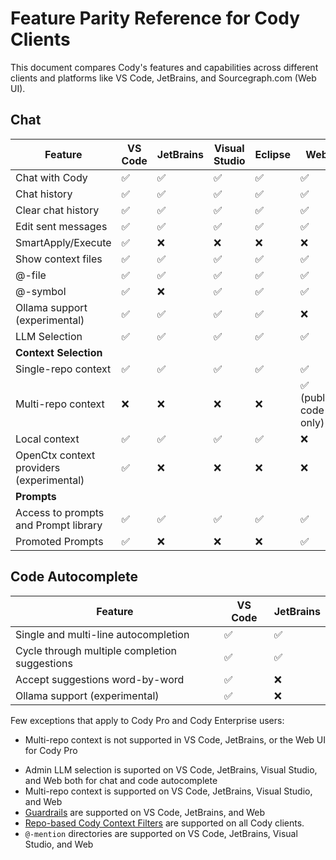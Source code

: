 # Feature Parity Reference for Cody Clients

<p className="subtitle">This document compares Cody's features and capabilities across different clients and platforms like VS Code, JetBrains, and Sourcegraph.com (Web UI).</p>

## Chat

|               **Feature**                | **VS Code** | **JetBrains** | **Visual Studio** | **Eclipse** |       **Web**        | **CLI** |
| ---------------------------------------- | ----------- | ------------- | ----------------- | ----------- | -------------------- | ------- |
| Chat with Cody                           | ✅           | ✅             | ✅                 | ✅           | ✅                    | ✅       |
| Chat history                             | ✅           | ✅             | ✅                 | ✅           | ✅                    | ❌       |
| Clear chat history                       | ✅           | ✅             | ✅                 | ✅           | ✅                    | ❌       |
| Edit sent messages                       | ✅           | ✅             | ✅                 | ✅           | ✅                    | ❌       |
| SmartApply/Execute                       | ✅           | ❌             | ❌                 | ❌           | ❌                    | ❌       |
| Show context files                       | ✅           | ✅             | ✅                 | ✅           | ✅                    | ❌       |
| @-file                                   | ✅           | ✅             | ✅                 | ✅           | ✅                    | ❌       |
| @-symbol                                 | ✅           | ❌             | ✅                 | ✅           | ✅                    | ❌       |
| Ollama support (experimental)            | ✅           | ✅             | ✅                 | ✅           | ❌                    | ❌       |
| LLM Selection                            | ✅           | ✅             | ✅                 | ✅           | ✅                    | ❌       |
| **Context Selection**                    |             |               |                   |             |                      |         |
| Single-repo context                      | ✅           | ✅             | ✅                 | ✅           | ✅                    | ❌       |
| Multi-repo context                       | ❌           | ❌             | ❌                 | ❌           | ✅ (public code only) | ❌       |
| Local context                            | ✅           | ✅             | ✅                 | ✅           | ❌                    | ✅       |
| OpenCtx context providers (experimental) | ✅           | ❌             | ❌                 | ❌           | ❌                    | ❌       |
| **Prompts**                              |             |               |                   |             |                      |         |
| Access to prompts and Prompt library     | ✅           | ✅             | ✅                 | ✅           | ✅                    | ❌       |
| Promoted Prompts                         | ✅           | ❌             | ❌                 | ❌           | ✅                    | ❌       |

## Code Autocomplete

|                  **Feature**                  | **VS Code** | **JetBrains** |
| --------------------------------------------- | ----------- | ------------- |
| Single and multi-line autocompletion          | ✅           | ✅             |
| Cycle through multiple completion suggestions | ✅           | ✅             |
| Accept suggestions word-by-word               | ✅           | ❌             |
| Ollama support (experimental)                 | ✅           | ❌             |

Few exceptions that apply to Cody Pro and Cody Enterprise users:

<Accordion title="For Cody Pro">

- Multi-repo context is not supported in VS Code, JetBrains, or the Web UI for Cody Pro

</Accordion>

<Accordion title="For Cody Enterprise">

- Admin LLM selection is suported on VS Code, JetBrains, Visual Studio, and Web both for chat and code autocomplete
- Multi-repo context is supported on VS Code, JetBrains, Visual Studio, and Web
- [Guardrails](/cody/clients/enable-cody-enterprise#guardrails) are supported on VS Code, JetBrains, and Web
- [Repo-based Cody Context Filters](/cody/capabilities/ignore-context#cody-context-filters) are supported on all Cody clients.
- `@-mention` directories are supported on VS Code, JetBrains, Visual Studio, and Web

</Accordion>
